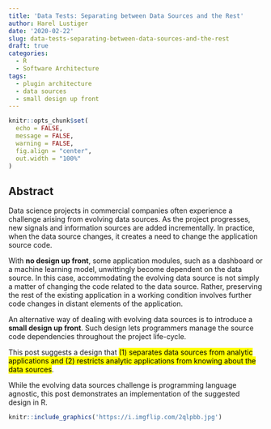 ```yaml
---
title: 'Data Tests: Separating between Data Sources and the Rest'
author: Harel Lustiger
date: '2020-02-22'
slug: data-tests-separating-between-data-sources-and-the-rest
draft: true
categories:
  - R
  - Software Architecture
tags:
  - plugin architecture
  - data sources
  - small design up front
---
```


```r
knitr::opts_chunk$set(
  echo = FALSE, 
  message = FALSE,
  warning = FALSE,
  fig.align = "center",
  out.width = "100%"
)
```

## Abstract

Data science projects in commercial companies often experience a challenge
arising from evolving data sources. As the project progresses, new signals and
information sources are added incrementally. In practice, when the data source
changes, it creates a need to change the application source code.

With **no design up front**, some application modules, such as a dashboard or a
machine learning model, unwittingly become dependent on the data source. In this
case, accommodating the evolving data source is not simply a matter of changing
the code related to the data source. Rather, preserving the rest of the existing
application in a working condition involves further code changes in distant
elements of the application.

An alternative way of dealing with evolving data sources is to introduce a
**small design up front**. Such design lets programmers manage the source code
dependencies throughout the project life-cycle.

This post suggests a design that <mark>(1) separates data sources from analytic
applications and (2) restricts analytic applications from knowing about the data
sources</mark>.

While the evolving data sources challenge is programming language agnostic, this
post demonstrates an implementation of the suggested design in R.

```r
knitr::include_graphics('https://i.imgflip.com/2qlpbb.jpg')
```
